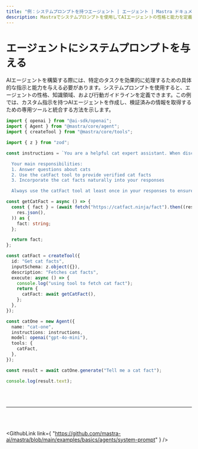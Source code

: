 ```yaml
---
title: "例：システムプロンプトを持つエージェント | エージェント | Mastra ドキュメント"
description: Mastraでシステムプロンプトを使用してAIエージェントの性格と能力を定義する例。
---
```



# エージェントにシステムプロンプトを与える

AIエージェントを構築する際には、特定のタスクを効果的に処理するための具体的な指示と能力を与える必要があります。システムプロンプトを使用すると、エージェントの性格、知識領域、および行動ガイドラインを定義できます。この例では、カスタム指示を持つAIエージェントを作成し、検証済みの情報を取得するための専用ツールと統合する方法を示します。

```ts showLineNumbers copy
import { openai } from "@ai-sdk/openai";
import { Agent } from "@mastra/core/agent";
import { createTool } from "@mastra/core/tools";

import { z } from "zod";

const instructions = `You are a helpful cat expert assistant. When discussing cats, you should always include an interesting cat fact.

  Your main responsibilities:
  1. Answer questions about cats
  2. Use the catFact tool to provide verified cat facts
  3. Incorporate the cat facts naturally into your responses

  Always use the catFact tool at least once in your responses to ensure accuracy.`;

const getCatFact = async () => {
  const { fact } = (await fetch("https://catfact.ninja/fact").then((res) =>
    res.json(),
  )) as {
    fact: string;
  };

  return fact;
};

const catFact = createTool({
  id: "Get cat facts",
  inputSchema: z.object({}),
  description: "Fetches cat facts",
  execute: async () => {
    console.log("using tool to fetch cat fact");
    return {
      catFact: await getCatFact(),
    };
  },
});

const catOne = new Agent({
  name: "cat-one",
  instructions: instructions,
  model: openai("gpt-4o-mini"),
  tools: {
    catFact,
  },
});

const result = await catOne.generate("Tell me a cat fact");

console.log(result.text);
```

<br />
<br />
<hr className="dark:border-[#404040] border-gray-300" />
<br />
<br />

<GithubLink
  link={
    "https://github.com/mastra-ai/mastra/blob/main/examples/basics/agents/system-prompt"
  }
/>
